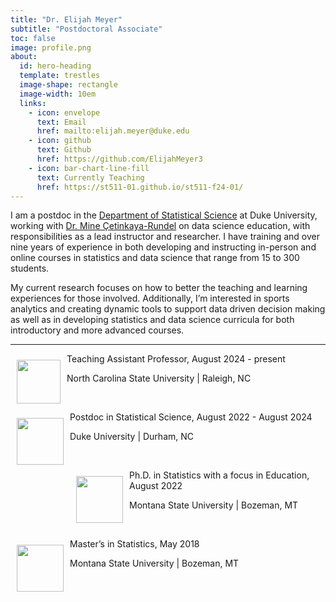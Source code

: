 ```yaml
---
title: "Dr. Elijah Meyer"
subtitle: "Postdoctoral Associate" 
toc: false
image: profile.png
about:
  id: hero-heading
  template: trestles
  image-shape: rectangle
  image-width: 10em
  links:
    - icon: envelope
      text: Email
      href: mailto:elijah.meyer@duke.edu
    - icon: github
      text: Github
      href: https://github.com/ElijahMeyer3
    - icon: bar-chart-line-fill
      text: Currently Teaching
      href: https://st511-01.github.io/st511-f24-01/
---
```


I am a postdoc in the [Department of Statistical Science](https://stat.duke.edu/) at Duke University, working with [Dr. Mine Çetinkaya-Rundel](https://mine-cr.com) on data science education, with responsibilities as a lead instructor and researcher. I have training and over nine years of experience in both developing and instructing in-person and online courses in statistics and data science that range from 15 to 300 students.

My current research focuses on how to better the teaching and learning experiences for those involved. Additionally, I'm interested in sports analytics and creating dynamic tools to support data driven decision making as well as in developing statistics and data science curricula for both introductory and more advanced courses.

------------------------------------------------------------------------

![](images/nc-state.png){style="float: left; padding: 10px;" fig-align="left" width="70"} Teaching Assistant Professor, August 2024 - present

North Carolina State University \| Raleigh, NC

<br>


![](images/Duke-University-Logo.png){style="float: left; padding: 10px;" fig-align="left" width="75"} Postdoc in Statistical Science, August 2022 - August 2024

Duke University \| Durham, NC

<br>

![](images/montana-state-bobcats.png){style="float: left; padding: 10px;" width="75"}Ph.D. in Statistics with a focus in Education, August 2022

Montana State University \| Bozeman, MT

<br>

![](images/montana-state-bobcats.png){style="float: left; padding: 10px;" width="75"}Master's in Statistics, May 2018

Montana State University \| Bozeman, MT
